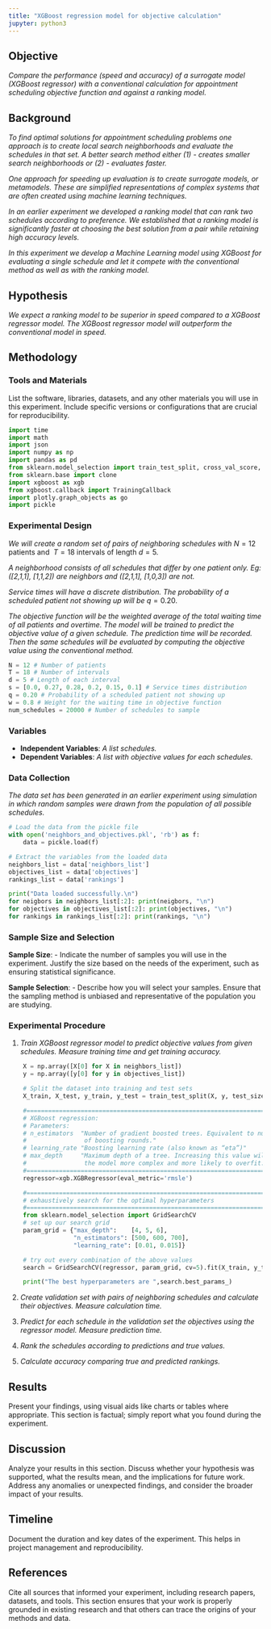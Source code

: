 ```yaml
---
title: "XGBoost regression model for objective calculation"
jupyter: python3
---
```


## Objective

*Compare the performance (speed and accuracy) of a surrogate model (XGBoost regressor) with a conventional calculation for appointment scheduling objective function and against a ranking model.*

## Background

*To find optimal solutions for appointment scheduling problems one approach is to create local search neighborhoods and evaluate the schedules in that set. A better search method either (1) - creates smaller search neighborhoods or (2) - evaluates faster.*

*One approach for speeding up evaluation is to create surrogate models, or metamodels. These are simplified representations of complex systems that are often created using machine learning techniques.*

*In an earlier experiment we developed a ranking model that can rank two schedules according to preference. We established that a ranking model is significantly faster at choosing the best solution from a pair while retaining high accuracy levels.*

*In this experiment we develop a Machine Learning model using XGBoost for evaluating a single schedule and let it compete with the conventional method as well as with the ranking model.*

## Hypothesis

*We expect a ranking model to be superior in speed compared to a XGBoost regressor model. The XGBoost regressor model will outperform the conventional model in speed.*

## Methodology

### Tools and Materials

List the software, libraries, datasets, and any other materials you will use in this experiment. Include specific versions or configurations that are crucial for reproducibility.

```python
import time
import math
import json
import numpy as np
import pandas as pd
from sklearn.model_selection import train_test_split, cross_val_score, StratifiedKFold, GridSearchCV
from sklearn.base import clone
import xgboost as xgb
from xgboost.callback import TrainingCallback
import plotly.graph_objects as go
import pickle
```

### Experimental Design

*We will create a random set of pairs of neighboring schedules with* $N = 12$ patients and $\ T = 18$ intervals of length $d = 5$.

*A neighborhood consists of all schedules that differ by one patient only. Eg: (\[2,1,1\], \[1,1,2\]) are neighbors and (\[2,1,1\], \[1,0,3\]) are not.*

*Service times will have a discrete distribution. The probability of a scheduled patient not showing up will be* $q = 0.20$.

*The objective function will be the weighted average of the total waiting time of all patients and overtime. The model will be trained to predict the objective value of a given schedule. The prediction time will be recorded. Then the same schedules will be evaluated by computing the objective value using the conventional method.*

```python
N = 12 # Number of patients
T = 18 # Number of intervals
d = 5 # Length of each interval
s = [0.0, 0.27, 0.28, 0.2, 0.15, 0.1] # Service times distribution
q = 0.20 # Probability of a scheduled patient not showing up
w = 0.8 # Weight for the waiting time in objective function
num_schedules = 20000 # Number of schedules to sample
```

### Variables

-   **Independent Variables**: *A list schedules.*
-   **Dependent Variables**: *A list with objective values for each schedules.*

### Data Collection

*The data set has been generated in an earlier experiment using simulation in which random samples were drawn from the population of all possible schedules.*

```python
# Load the data from the pickle file
with open('neighbors_and_objectives.pkl', 'rb') as f:
    data = pickle.load(f)

# Extract the variables from the loaded data
neighbors_list = data['neighbors_list']
objectives_list = data['objectives']
rankings_list = data['rankings']

print("Data loaded successfully.\n")
for neigbors in neighbors_list[:2]: print(neigbors, "\n")
for objectives in objectives_list[:2]: print(objectives, "\n")
for rankings in rankings_list[:2]: print(rankings, "\n")

```

### Sample Size and Selection

**Sample Size**: - Indicate the number of samples you will use in the experiment. Justify the size based on the needs of the experiment, such as ensuring statistical significance.

**Sample Selection**: - Describe how you will select your samples. Ensure that the sampling method is unbiased and representative of the population you are studying.

### Experimental Procedure

1.  *Train XGBoost regressor model to predict objective values from given schedules. Measure training time and get training accuracy.*

```python

    X = np.array([X[0] for X in neighbors_list])
    y = np.array([y[0] for y in objectives_list])

    # Split the dataset into training and test sets
    X_train, X_test, y_train, y_test = train_test_split(X, y, test_size=0.2, random_state=42)

    #=========================================================================
    # XGBoost regression: 
    # Parameters: 
    # n_estimators  "Number of gradient boosted trees. Equivalent to number 
    #                of boosting rounds."
    # learning_rate "Boosting learning rate (also known as “eta”)"
    # max_depth     "Maximum depth of a tree. Increasing this value will make 
    #                the model more complex and more likely to overfit." 
    #=========================================================================
    regressor=xgb.XGBRegressor(eval_metric='rmsle')

    #=========================================================================
    # exhaustively search for the optimal hyperparameters
    #=========================================================================
    from sklearn.model_selection import GridSearchCV
    # set up our search grid
    param_grid = {"max_depth":    [4, 5, 6],
                  "n_estimators": [500, 600, 700],
                  "learning_rate": [0.01, 0.015]}

    # try out every combination of the above values
    search = GridSearchCV(regressor, param_grid, cv=5).fit(X_train, y_train)

    print("The best hyperparameters are ",search.best_params_)
```

2.  *Create validation set with pairs of neighboring schedules and calculate their objectives. Measure calculation time.*

3.  *Predict for each schedule in the validation set the objectives using the regressor model. Measure prediction time.*

4.  *Rank the schedules according to predictions and true values.*

5.  *Calculate accuracy comparing true and predicted rankings.*

## Results

Present your findings, using visual aids like charts or tables where appropriate. This section is factual; simply report what you found during the experiment.

## Discussion

Analyze your results in this section. Discuss whether your hypothesis was supported, what the results mean, and the implications for future work. Address any anomalies or unexpected findings, and consider the broader impact of your results.

## Timeline

Document the duration and key dates of the experiment. This helps in project management and reproducibility.

## References

Cite all sources that informed your experiment, including research papers, datasets, and tools. This section ensures that your work is properly grounded in existing research and that others can trace the origins of your methods and data.
